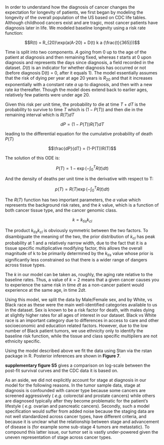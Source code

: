 
In order to understand how the diagnosis of cancer changes the expectation for
longevity of patients, we first began by modeling the longevity of the overall
population of the US based on CDC life tables. Although childhood cancers exist
and are tragic, most cancer patients have diagnosis later in life. We modeled
baseline longevity using a risk rate function:

$$R(t) = R_{20}\exp(a(A-20) + D(t) k a (\frac{t}{365}))$$ 

Time is split into two components. $A$ going from 0 up to the age of the patient
at diagnosis and then remaining fixed, whereas $t$ starts at 0 upon diagnosis
and represents the days since diagnosis, a field recorded in the dataset. $D(t)$
is an indicator for whether diagnosis has occurred or not (before diagnosis D(t)
= 0, after it equals 1). The model essentially assumes that the risk of dying
per year at age 20 years is $R_{20}$ and that it increases exponentially with a
constant rate $a$ up to diagnosis, and then with a new rate $ka$
thereafter. Though the model does extend back to earlier ages, relatively few
patients were under age 20.

Given this risk per unit time, the probability to die at time $T+dT$ is the
probability to survive to time $T$ which is $(1-P(T))$ and then die in the
remaining interval which is $R(T)dT$

$$dP = (1-P(T)) R(T) dT$$

leading to the differential equation for the cumulative probability of death
$P(T)$

$$\frac{dP}{dT} = (1-P(T))R(T)$$

The solution of this ODE is:

$$P(T) = 1 - \exp(-\int_0^T R(t) dt)$$

And the density of deaths per unit time is the derivative with respect to T:

$$p(T) = R(T) \exp(-\int_0^T R(t)dt)$$

The $R(T)$ function has two important parameters, the $a$ value which represents
the background risk rates, and the $k$ value, which is a function of both cancer
tissue type, and the cancer genomic class.

$$k = k_{tis} k_{cl}$$

The product $k_{tis}k_{cl}$ is obviously symmetric between the two factors. To
disambiguate the meaning of the two, the prior distribution of $k_{cl}$ has peak
probability at 1 and a relatively narrow width, due to the fact that it is a
tissue specific multiplicative modifying factor, this allows the overall
magnitude of k to be primarily determined by the $k_{tis}$ value whose prior is
significantly less constrained so that there is a wider range of dangers across
tissue types.

The $k$ in our model can be taken as, roughly, the aging rate relative
to the baseline rates. Thus, a value of $k=2$ means that a given
cancer causes you to experience the same risk in time $dt$ as a
non-cancer patient would experience at the same age, in time $2dt$.

Using this model, we split the data by Male/Female sex, and by White, vs Black
race as these were the main well-identified categories available to us in the
dataset. Sex is known to be a risk factor for death, with males dying at
slightly higher rates for all ages of interest in our dataset. Black vs White
race is an important category due to differences in access to care and other
socioeconomic and education related factors. However, due to the low number of
Black patient tumors, we use ethnicity only to identify the baseline risk
function, while the tissue and class specific multipliers are not ethnicity
specific.

Using the model described above we fit the data using Stan via the rstan package
in R. Posterior inferences are shown in **Figure 7**.

**supplementary figure S5** gives a comparison on log-scale between
the post-fit survival curves and the CDC data it is based on.

As an aside, we did not explicitly account for stage at diagnosis in our model
for the following reasons. In the tumor sample data, stage at diagnosis is
confounded with cancer type because some cancers are screened aggressively (
_e.g._ colorectal and prostate cancers) while others are diagnosed typically
after they become problematic for the patient's lifestyle ( _e.g._ ovarian and
pancreatic cancers). Secondly, such a model specification would suffer from
added noise because the staging data are not well standardized across cancer
types, have different criteria, and because it is unclear what the relationship
between stage and advancement of disease is (for example some sub-stage 4 tumors
are metastatic). To compound this latter issue, our tumor set is vastly
under-powered given the uneven representation of stage across cancer types.

